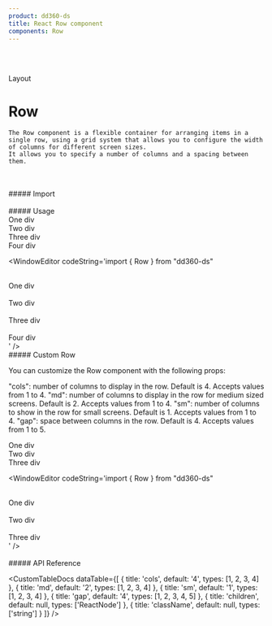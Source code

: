 ```yaml
---
product: dd360-ds
title: React Row component
components: Row
---
```


<br />
<br />

<Label>Layout</Label>

# <span name="floating-nav">Row</span>

    The Row component is a flexible container for arranging items in a single row, using a grid system that allows you to configure the width of columns for different screen sizes.
    It allows you to specify a number of columns and a spacing between them.

<br />
<br />
##### <span name="floating-nav">Import</span>

<WindowEditor codeString="import { Row } from 'dd360-ds'" />
<WindowEditor codeString="import Row from 'dd360-ds/Layout/Row'" />

<br />
<br />
##### <span name="floating-nav">Usage</span>

<ContainerComponentDoc>
    <Row>
        <div>One div</div>
        <div>Two div</div>
        <div>Three div</div>
        <div>Four div</div>
    </Row>
</ContainerComponentDoc>

<WindowEditor codeString='import { Row } from "dd360-ds"

<Row>
    &nbsp;&nbsp;<div>One div</div>
    &nbsp;&nbsp;<div>Two div</div>
    &nbsp;&nbsp;<div>Three div</div>
    &nbsp;&nbsp;<div>Four div</div>
</Row>
' />

<br />
##### <span name="floating-nav">Custom Row</span>

You can customize the Row component with the following props:

"cols": number of columns to display in the row. Default is 4. Accepts values from 1 to 4. "md": number of columns to display in the row for medium sized
screens. Default is 2. Accepts values from 1 to 4. "sm": number of columns to show in the row for small screens. Default is 1. Accepts values from 1 to 4.
"gap": space between columns in the row. Default is 4. Accepts values from 1 to 5.

<ContainerComponentDoc>
    <Row cols={3} md={2} sm={1}>
        <div>One div</div>
        <div>Two div</div>
        <div>Three div</div>
    </Row>
</ContainerComponentDoc>

<WindowEditor codeString='import { Row } from "dd360-ds"

<Row cols={3} md={2} sm={1}>
    &nbsp;&nbsp;<div>One div</div>
    &nbsp;&nbsp;<div>Two div</div>
    &nbsp;&nbsp;<div>Three div</div>
</Row>
' />

<br />
<br />
##### <span name="floating-nav">API Reference</span>

<CustomTableDocs
    dataTable={[
        { title: 'cols', default: '4', types: [1, 2, 3, 4] },
        { title: 'md', default: '2', types: [1, 2, 3, 4] },
        { title: 'sm', default: '1', types: [1, 2, 3, 4] },
        { title: 'gap', default: '4', types: [1, 2, 3, 4, 5] },
        { title: 'children', default: null, types: ['ReactNode'] },
        { title: 'className', default: null, types: ['string'] }
    ]}
/>
